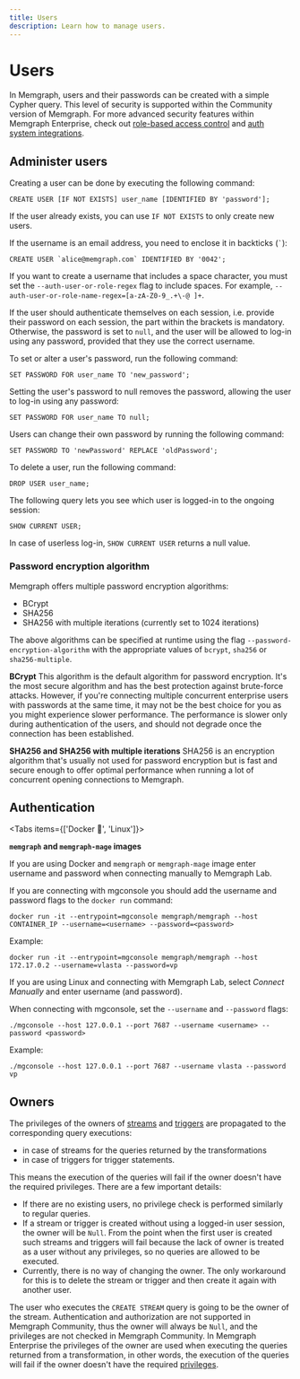 ```yaml
---
title: Users
description: Learn how to manage users.
---
```



# Users 

In Memgraph, users and their passwords can be created with a simple Cypher
query. This level of security is supported within the Community version of
Memgraph. For more advanced security features within Memgraph Enterprise, check
out [role-based access
control](/database-management/authentication-and-authorization/role-based-access-control)
and [auth system integrations](/database-management/authentication-and-authorization/auth-system-integrations).

## Administer users

Creating a user can be done by executing the following command:

```cypher
CREATE USER [IF NOT EXISTS] user_name [IDENTIFIED BY 'password'];
```
If the user already exists, you can use `IF NOT EXISTS` to only create new users.

If the username is an email address, you need to enclose it in backticks (``` ` ```):

```cypher
CREATE USER `alice@memgraph.com` IDENTIFIED BY '0042'; 
``` 

If you want to create a username that includes a space character, you must set
the `--auth-user-or-role-regex` flag to include spaces. For example,
`--auth-user-or-role-name-regex=[a-zA-Z0-9_.+\-@ ]+`.

If the user should authenticate themselves on each session, i.e. provide their
password on each session, the part within the brackets is mandatory. Otherwise,
the password is set to `null`, and the user will be allowed to log-in using
any password, provided that they use the correct username.

To set or alter a user's password, run the following command:

```cypher
SET PASSWORD FOR user_name TO 'new_password';
```

Setting the user's password to null removes the password, allowing the user to
log-in using any password:

```cypher
SET PASSWORD FOR user_name TO null;
```

Users can change their own password by running the following command:

```cypher
SET PASSWORD TO 'newPassword' REPLACE 'oldPassword';
```

To delete a user, run the following command:

```cypher
DROP USER user_name;
```

The following query lets you see which user is logged-in to the ongoing session: 

```cypher
SHOW CURRENT USER;
```

In case of userless log-in, `SHOW CURRENT USER` returns a null value.

### Password encryption algorithm

Memgraph offers multiple password encryption algorithms:
* BCrypt
* SHA256
* SHA256 with multiple iterations (currently set to 1024 iterations)

The above algorithms can be specified at runtime using the flag `--password-encryption-algorithm` with the
appropriate values of `bcrypt`, `sha256` or `sha256-multiple`.

**BCrypt**
This algorithm is the default algorithm for password encryption. It's the most secure algorithm and has the best
protection against brute-force attacks. However, if you're connecting multiple concurrent enterprise users with
passwords at the same time, it may not be the best choice for you as you might experience slower performance. The performance
is slower only during authentication of the users, and should not degrade once the connection has been established.

**SHA256 and SHA256 with multiple iterations**
SHA256 is an encryption algorithm that's usually not used for password encryption but is fast and secure enough to
offer optimal performance when running a lot of concurrent opening connections to Memgraph.

## Authentication

<Tabs items={['Docker 🐳', 'Linux']}>
<Tab>

**`memgraph` and `memgraph-mage` images**

If you are using Docker and `memgraph` or `memgraph-mage` image enter username
and password when connecting manually to Memgraph Lab. 

If you are connecting with mgconsole you should add the username and password
flags to the `docker run` command: 

```terminal
docker run -it --entrypoint=mgconsole memgraph/memgraph --host CONTAINER_IP --username=<username> --password=<password>
```

Example:

```terminal
docker run -it --entrypoint=mgconsole memgraph/memgraph --host 172.17.0.2 --username=vlasta --password=vp
```

</Tab>
<Tab>

If you are using Linux and connecting with Memgraph Lab, select *Connect
Manually* and enter username (and password). 

When connecting with mgconsole, set
the `--username` and `--password` flags:

```terminal
./mgconsole --host 127.0.0.1 --port 7687 --username <username> --password <password>
```

Example:

```terminal
./mgconsole --host 127.0.0.1 --port 7687 --username vlasta --password vp
```
   
</Tab>
</Tabs>

## Owners

The privileges of the owners of [streams](/data-streams) and
[triggers](/fundamentals/triggers#owners) are propagated to the corresponding
query executions:
- in case of streams for the queries returned by the transformations
- in case of triggers for trigger statements.

This means the execution of the queries will fail if the owner doesn't have the
required privileges. There are a few important details:
- If there are no existing users, no privilege check is performed similarly to
regular queries.
- If a stream or trigger is created without using a logged-in user
session, the owner will be `Null`. From the point when the first user is created
such streams and triggers will fail because the lack of owner is treated as a
user without any privileges, so no queries are allowed to be executed.
- Currently, there is no way of changing the owner. The only workaround for this
is to delete the stream or trigger and then create it again with another user.

The user who executes the `CREATE STREAM` query is going to be the owner of the stream.
Authentication and authorization are not supported in Memgraph Community, thus
the owner will always be `Null`, and the privileges are not checked in Memgraph
Community. In Memgraph Enterprise the privileges of the owner are used when
executing the queries returned from a transformation, in other words, the
execution of the queries will fail if the owner doesn't have the required
[privileges](/database-management/authentication-and-authorization/role-based-access-control#privileges).


